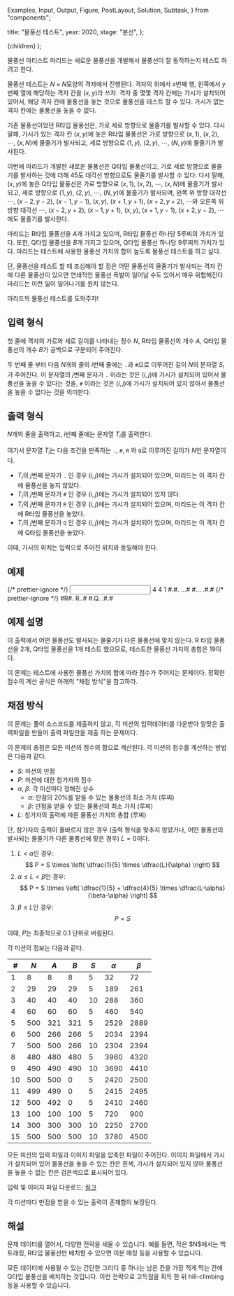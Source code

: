   Examples,
  Input,
  Output,
  Figure,
  PostLayout,
  Solution,
  Subtask,
} from "components";

  title: "물풍선 테스트",
  year: 2020,
  stage: "본선",
};

  <PostLayout meta={meta}>{children}</PostLayout>
);

물풍선 아티스트 마리드는 새로운 물풍선을 개발해서 물풍선이 잘 동작하는지 테스트 하려고 한다.

물풍선 테스트는 $N \times N$모양의 격자에서 진행된다. 격자의 위에서 $x$번째 행, 왼쪽에서 $y$번째 열에 해당하는 격자 칸을 $(x, y)$라 쓰자. 격자 중 몇몇 격자 칸에는 가시가 설치되어 있어서, 해당 격자 칸에 물풍선을 놓는 것으로 물풍선을 테스트 할 수 있다. 가시가 없는 격자 칸에는 물풍선을 놓을 수 없다.

기존 물풍선이었던 R타입 물풍선은, 가로 세로 방향으로 물줄기를 발사할 수 있다. 다시 말해, 가시가 있는 격자 칸 $(x, y)$에 놓은 R타입 물풍선은 가로 방향으로 $(x, 1)$, $(x, 2)$, $\cdots$, $(x, N)$에 물줄기가 발사되고, 세로 방향으로 $(1, y)$, $(2, y)$, $\cdots$, $(N, y)$에 물줄기가 발사된다.

이번에 마리드가 개발한 새로운 물풍선은 Q타입 물풍선이고, 가로 세로 방향으로 물줄기를 발사하는 것에 더해 $45$도 대각선 방향으로도 물줄기를 발사할 수 있다. 다시 말해, $(x, y)$에 놓은 Q타입 물풍선은 가로 방향으로 $(x, 1)$, $(x, 2)$, $\cdots$, $(x, N)$에 물줄기가 발사되고, 세로 방향으로 $(1, y)$, $(2, y)$, $\cdots$, $(N, y)$에 물줄기가 발사되며, 왼쪽 위 방향 대각선 $\cdots$, $(x-2, y-2)$, $(x-1, y-1)$, $(x, y)$, $(x+1, y+1)$, $(x+2, y+2)$, $\cdots$와 오른쪽 위 방향 대각선 $\cdots$, $(x-2, y+2)$, $(x-1, y+1)$, $(x, y)$, $(x+1, y-1)$, $(x+2, y-2)$, $\cdots$에도 물줄기를 발사한다.

마리드는 R타입 물풍선을 $A$개 가지고 있으며, R타입 물풍선 하나당 $5$루찌의 가치가 있다. 또한, Q타입 물풍선을 $B$개 가지고 있으며, Q타입 물풍선 하나당 $9$루찌의 가치가 있다. 마리드는 테스트에 사용한 물풍선 가치의 합이 높도록 물풍선 테스트를 하고 싶다.

단, 물풍선을 테스트 할 때 조심해야 할 점은 어떤 물풍선의 물줄기가 발사되는 격자 칸에 다른 물풍선이 있으면 연쇄적인 물풍선 폭발이 일어날 수도 있어서 매우 위험해진다. 마리드는 이런 일이 일어나기를 원치 않는다.

마리드의 물풍선 테스트를 도와주자!

## 입력 형식

첫 줄에 격자의 가로와 세로 길이를 나타내는 정수 $N$, R타입 물풍선의 개수 $A$, Q타입 물풍선의 개수 $B$가 공백으로 구분되어 주어진다.

두 번째 줄 부터 다음 $N$개의 줄의 $i$번째 줄에는 `.`과 `#`으로 이루어진 길이 $N$의 문자열 $S_i$가 주어진다. 이 문자열의 $j$번째 문자가 `.` 이라는 것은 $(i, j)$에 가시가 설치되어 있어서 물풍선을 놓을 수 있다는 것을, `#` 이라는 것은 $(i, j)$에 가시가 설치되어 있지 않아서 물풍선을 놓을 수 없다는 것을 의미한다.

## 출력 형식

$N$개의 줄을 출력하고, $i$번째 줄에는 문자열 $T_i$를 출력한다.

여기서 문자열 $T_i$는 다음 조건을 만족하는 `.`, `#`, `R` 와 `Q`로 이루어진 길이가 $N$인 문자열이다.

- $T_i$의 $j$번째 문자가 `.` 인 경우 $(i, j)$에는 가시가 설치되어 있으며, 마리드는 이 격자 칸에 물풍선을 놓지 않았다.
- $T_i$의 $j$번째 문자가 `#` 인 경우 $(i, j)$에는 가시가 설치되어 있지 않다.
- $T_i$의 $j$번째 문자가 `R` 인 경우 $(i, j)$에는 가시가 설치되어 있으며, 마리드는 이 격자 칸에 R타입 물풍선을 놓았다.
- $T_i$의 $j$번째 문자가 `Q` 인 경우 $(i, j)$에는 가시가 설치되어 있으며, 마리드는 이 격자 칸에 Q타입 물풍선을 놓았다.

이때, 가시의 위치는 입력으로 주어진 위치와 동일해야 한다.

## 예제

<Examples>
  {/* prettier-ignore */}
  <Input>
4 4 1
#.#.
...#
#...
.#.#
  </Input>
  {/* prettier-ignore */}
  <Output>
#R#.
R..#
#.Q.
.#.#
  </Output>
</Examples>

## 예제 설명

이 출력에서 어떤 물풍선도 발사되는 물줄기가 다른 물풍선에 맞지 않는다. R 타입 물풍선을 $2$개, Q타입 물풍선을 $1$개 테스트 했으므로, 테스트한 물풍선 가치의 총합은 $19$이다.

이 문제는 테스트에 사용한 물풍선 가치의 합에 따라 점수가 주어지는 문제이다. 정확한 점수의 계산 공식은 아래의 "채점 방식"을 참고하라.

## 채점 방식

이 문제는 풀이 소스코드를 제출하지 않고, 각 미션의 입력데이터를 다운받아 알맞은 출력파일을 만들어 출력 파일만을 제출 하는 문제이다.

이 문제의 총점은 모든 미션의 점수의 합으로 계산된다. 각 미션의 점수를 계산하는 방법은 다음과 같다.

- $S$: 미션의 만점
- $P$: 미션에 대한 참가자의 점수
- $\alpha$, $\beta$: 각 미션마다 정해진 상수
  - $\alpha$: 만점의 $20\%$를 받을 수 있는 물풍선의 최소 가치 (루찌)
  - $\beta$: 만점을 받을 수 있는 물풍선의 최소 가치 (루찌)
- $L$: 참가자의 출력에 따른 물풍선 가치의 총합 (루찌)

단, 참가자의 출력이 올바르지 않은 경우 (출력 형식을 맞추지 않았거나, 어떤 물풍선의 발사되는 물줄기가 다른 물풍선에 맞은 경우) $L = 0$이다.

1. $L < \alpha$인 경우:
   $$
   P = S \times \left( \dfrac{1}{5} \times \dfrac{L}{\alpha} \right)
   $$
2. $\alpha \le L < \beta$인 경우:
   $$
   P = S \times \left( \dfrac{1}{5} + \dfrac{4}{5} \times \dfrac{L-\alpha}{\beta-\alpha} \right)
   $$
3. $\beta \le L$인 경우:
   $$
   P = S
   $$

이때, $P$는 최종적으로 $0.1$ 단위로 버림된다.

각 미션의 정보는 다음과 같다.

| #    | $N$   | $A$   | $B$   | $S$  | $\alpha$ | $\beta$ |
| ---- | ----- | ----- | ----- | ---- | -------- | ------- |
| $1$  | $8$   | $8$   | $8$   | $5$  | $32$     | $72$    |
| $2$  | $29$  | $29$  | $29$  | $5$  | $189$    | $261$   |
| $3$  | $40$  | $40$  | $40$  | $10$ | $288$    | $360$   |
| $4$  | $60$  | $60$  | $60$  | $5$  | $460$    | $540$   |
| $5$  | $500$ | $321$ | $321$ | $5$  | $2529$   | $2889$  |
| $6$  | $500$ | $266$ | $266$ | $5$  | $2034$   | $2394$  |
| $7$  | $500$ | $500$ | $266$ | $10$ | $2304$   | $2394$  |
| $8$  | $480$ | $480$ | $480$ | $5$  | $3960$   | $4320$  |
| $9$  | $490$ | $490$ | $490$ | $10$ | $3690$   | $4410$  |
| $10$ | $500$ | $500$ | $0$   | $5$  | $2420$   | $2500$  |
| $11$ | $499$ | $499$ | $0$   | $5$  | $2415$   | $2495$  |
| $12$ | $500$ | $492$ | $0$   | $5$  | $2410$   | $2460$  |
| $13$ | $100$ | $100$ | $100$ | $5$  | $720$    | $900$   |
| $14$ | $300$ | $300$ | $300$ | $10$ | $2250$   | $2700$  |
| $15$ | $500$ | $500$ | $500$ | $10$ | $3780$   | $4500$  |

모든 미션의 입력 파일과 이미지 파일을 압축한 파일이 주어진다. 이미지 파일에서 가시가 설치되어 있어 물풍선을 놓을 수 있는 칸은 흰색, 가시가 설치되어 있지 않아 물픙선을 놓을 수 없는 칸은 검은색으로 표시되어 있다.

입력 및 이미지 파일 다운로드: [링크](/2020/bomb-test.zip)

각 미션마다 만점을 받을 수 있는 출력이 존재함이 보장된다.

## 해설

<Solution>
문제 데이터를 열어서, 다양한 전략을 세울 수 있습니다. 예를 들면, 작은 $N$에서는 백트래킹, R타입 물풍선만 배치할 수 있으면 이분 매칭 등을 사용할 수 있습니다.

모든 데이터에 사용될 수 있는 간단한 그리디 중 하나는 남은 칸을 가장 적게 막는 칸에 Q타입 물풍선을 배치하는 것입니다. 이런 전략으로 고득점을 획득 한 뒤 hill-climbing 등을 사용할 수 있습니다.

</Solution>
